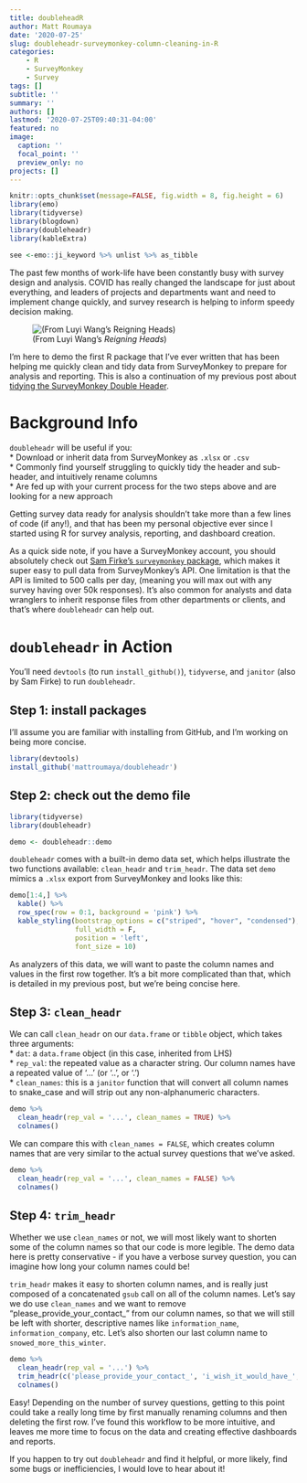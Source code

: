 ```yaml
---
title: doubleheadR
author: Matt Roumaya
date: '2020-07-25'
slug: doubleheadr-surveymonkey-column-cleaning-in-R
categories:
    - R
    - SurveyMonkey
    - Survey
tags: []
subtitle: ''
summary: ''
authors: []
lastmod: '2020-07-25T09:40:31-04:00'
featured: no
image:
  caption: ''
  focal_point: ''
  preview_only: no
projects: []
---
```

```r
knitr::opts_chunk$set(message=FALSE, fig.width = 8, fig.height = 6)
library(emo)
library(tidyverse)
library(blogdown)
library(doubleheadr)
library(kableExtra)

see <-emo::ji_keyword %>% unlist %>% as_tibble

```


The past few months of work-life have been constantly busy with survey design and analysis. COVID has really changed the landscape for just about everything, and leaders of projects and departments want and need to implement change quickly, and survey research is helping to inform speedy decision making.  

![(From Luyi Wang's *Reigning Heads*)](/post/2020-07-25-doubleheadr/the_heads.jpg)

I'm here to demo the first R package that I've ever written that has been helping me quickly clean and tidy data from SurveyMonkey to prepare for analysis and reporting. This is also a continuation of my previous post about [tidying the SurveyMonkey Double Header](https://www.mattroumaya.com/post/dealing-with-the-survey-monkey-doubleheader/). 

# Background Info \

`doubleheadr` will be useful if you:\
* Download or inherit data from SurveyMonkey as `.xlsx` or `.csv`\
* Commonly find yourself struggling to quickly tidy the header and sub-header, and intuitively rename columns \
* Are fed up with your current process for the two steps above and are looking for a new approach  \

Getting survey data ready for analysis shouldn't take more than a few lines of code (if any!), and that has been my personal objective ever since I started using R for survey analysis, reporting, and dashboard creation.  

As a quick side note, if you have a SurveyMonkey account, you should absolutely check out [Sam Firke's `surveymonkey` package](https://github.com/tntp/surveymonkey), which makes it super easy to pull data from SurveyMonkey's API. One limitation is that the API is limited to 500 calls per day, (meaning you will max out with any survey having over 50k responses). It's also common for analysts and data wranglers to inherit response files from other departments or clients, and that's where `doubleheadr` can help out.

# `doubleheadr` in Action

You'll need `devtools` (to run `install_github()`), `tidyverse`, and `janitor` (also by Sam Firke) to run `doubleheadr`.

## Step 1: install packages

I'll assume you are familiar with installing from GitHub, and I'm working on being more concise. 
```r
library(devtools)
install_github('mattroumaya/doubleheadr')

```

## Step 2: check out the demo file

```r
library(tidyverse)
library(doubleheadr)

demo <- doubleheadr::demo

```

`doubleheadr` comes with a built-in demo data set, which helps illustrate the two functions available: `clean_headr` and `trim_headr`. The data set `demo` mimics a `.xlsx` export from SurveyMonkey and looks like this: 

```r
demo[1:4,] %>% 
  kable() %>% 
  row_spec(row = 0:1, background = 'pink') %>% 
  kable_styling(bootstrap_options = c("striped", "hover", "condensed"), 
                full_width = F, 
                position = 'left',
                font_size = 10)
```


As analyzers of this data, we will want to paste the column names and values in the first row together. It's a bit more complicated than that, which is detailed in my previous post, but we're being concise here.

## Step 3: `clean_headr`

We can call `clean_headr` on our `data.frame` or `tibble` object, which takes three arguments: \
* `dat`: a `data.frame` object (in this case, inherited from LHS) \
* `rep_val`: the repeated value as a character string. Our column names have a repeated value of '...' (or '..', or '.')\
* `clean_names`: this is a `janitor` function that will convert all column names to snake_case and will strip out any non-alphanumeric characters.


```r
demo %>% 
  clean_headr(rep_val = '...', clean_names = TRUE) %>% 
  colnames()
```

We can compare this with `clean_names = FALSE`, which creates column names that are very similar to the actual survey questions that we've asked.

```r
demo %>% 
  clean_headr(rep_val = '...', clean_names = FALSE) %>% 
  colnames()
```

## Step 4: `trim_headr`

Whether we use `clean_names` or not, we will most likely want to shorten some of the column names so that our code is more legible. The demo data here is pretty conservative - if you have a verbose survey question, you can imagine how long your column names could be! \

`trim_headr` makes it easy to shorten column names, and is really just composed of a concatenated `gsub` call on all of the column names. Let's say we do use `clean_names` and we want to remove "please_provide_your_contact_" from our column names, so that we will still be left with shorter, descriptive names like `information_name`, `information_company`, etc. Let's also shorten our last column name to `snowed_more_this_winter`.
```r
demo %>% 
  clean_headr(rep_val = '...') %>% 
  trim_headr(c('please_provide_your_contact_', 'i_wish_it_would_have_', '_response')) %>% 
  colnames()
```
Easy! Depending on the number of survey questions, getting to this point could take a really long time by first manually renaming columns and then deleting the first row. I've found this workflow to be more intuitive, and leaves me more time to focus on the data and creating effective dashboards and reports. 

If you happen to try out `doubleheadr` and find it helpful, or more likely, find some bugs or inefficiencies, I would love to hear about it! 


